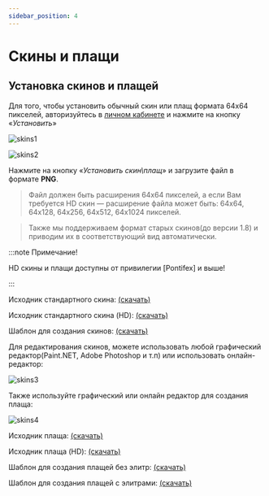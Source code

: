 ---
sidebar_position: 4
---

# Скины и плащи

## **Установка скинов и плащей**

Для того, чтобы установить обычный скин или плащ формата 64х64 пикселей, авторизуйтесь в [личном кабинете](https://politcubes.com/cabinet) и нажмите на кнопку «*Установить*»

![skins1](/general/skins1.avif)

![skins2](/general/skins2.avif)

Нажмите на кнопку «*Установить скин\плащ*» и загрузите файл в формате **PNG**.
>Файл должен быть расширения 64х64 пикселей, а если Вам требуется HD скин — расширение файла может быть: 64x64, 64x128, 64x256, 64x512, 64x1024 пикселей.

> Также мы поддерживаем формат старых скинов(до версии 1.8) и приводим их в соответствующий вид автоматически.

:::note Примечание!

HD скины и плащи доступны от привилегии [Pontifex] и выше!

:::

Исходник стандартного скина: [(скачать)](/general/sample-skin.png)

Исходник стандартного скина (HD): [(скачать)](/general/sample-skin(hd).png)

Шаблон для создания скинов: [(скачать)](/general/skin-template.png)

Для редактирования скинов, можете использовать любой графический редактор(Paint.NET, Adobe Photoshop и т.п) или использовать онлайн-редактор:

![skins3](/general/skins3.avif)

Также используйте графический или онлайн редактор для создания плаща:

![skins4](/general/skins4.avif)

Исходник плаща: [(скачать)](/general/sample-cape.png)

Исходник плаща (HD): [(скачать)](/general/sample-cape(hd).png)

Шаблон для создания плащей без элитр: [(скачать)](/general/cape-template1.png)

Шаблон для создания плащей с элитрами: [(скачать)](/general/cape-template2.png)
